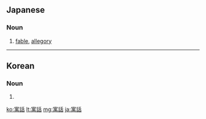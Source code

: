 ==Japanese==
{{ja-kanjitab|ぐう|わ|yomi=on}}

===Noun===
{{ja-noun|ぐうわ}}

# [[fable]], [[allegory]]

----

==Korean==
{{ko-hanjatab}}

===Noun===
{{ko-noun|hj|hangeul=우화}}

# {{hanja form of|우화|[[fable]], [[allegory]]}}

[[ko:寓話]]
[[lt:寓話]]
[[mg:寓話]]
[[ja:寓話]]
